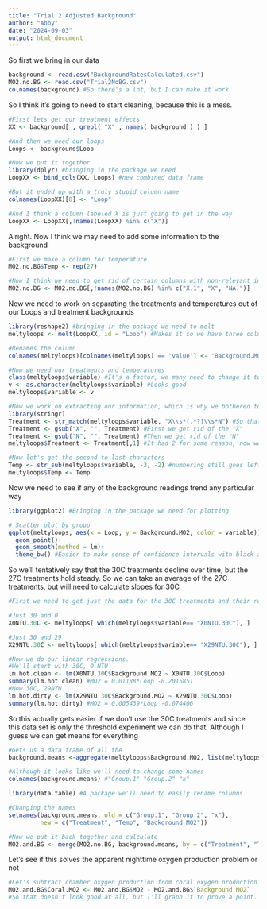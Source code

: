 ```yaml
---
title: "Trial 2 Adjusted Background"
author: "Abby"
date: "2024-09-03"
output: html_document
---
```


So first we bring in our data
```r
background <- read.csv("BackgroundRatesCalculated.csv")
MO2.no.BG <- read.csv("Trial2NoBG.csv")
colnames(background) #So there's a lot, but I can make it work
```

So I think it's going to need to start cleaning, because this is a mess.
```r
#First lets get our treatment effects
XX <- background[ , grepl( "X" , names( background ) ) ]

#And then we need our loops
Loops <- background$Loop

#Now we put it together
library(dplyr) #bringing in the package we need
LoopXX <- bind_cols(XX, Loops) #new combined data frame

#But it ended up with a truly stupid column name
colnames(LoopXX)[8] <- "Loop"

#And I think a column labeled X is just going to get in the way
LoopXX <- LoopXX[,!names(LoopXX) %in% c("X")]
```

Alright. Now I think we may need to add some information to the background
```r
#First we make a column for temperature
MO2.no.BG$Temp <- rep(27)

#Now I think we need to get rid of certain columns with non-relevant info for the sake of my sanity
MO2.no.BG <- MO2.no.BG[,!names(MO2.no.BG) %in% c("X.1", "X", "NA.")]
```

Now we need to work on separating the treatments and temperatures out of our Loops and treatment backgrounds
```r
library(reshape2) #bringing in the package we need to melt
meltyloops <- melt(LoopXX, id = "Loop") #Makes it so we have three columns, with loop and our treatments, which are all called variable at the moment and Value is our MO2, which we need to fix

#Renames the column
colnames(meltyloops)[colnames(meltyloops) == 'value'] <- 'Background.MO2'

#Now we need our treatments and temperatures
class(meltyloops$variable) #It's a factor, we many need to change it to character
v <- as.character(meltyloops$variable) #Looks good
meltyloops$variable <- v

#Now we work on extracting our information, which is why we bothered to make it character
library(stringr)
Treatment <- str_match(meltyloops$variable, "X\\s*(.*?)\\s*N") #So that kind of worked, but gave us some extra characters. We can fix it with gsub though
Treatment <- gsub("X", "", Treatment) #First we get rid of the "X"
Treatment <- gsub("N", "", Treatment) #Then we get rid of the "N"
meltyloops$Treatment <- Treatment[,1] #It had 2 for some reason, now we have 1

#Now let's get the second to last characters
Temp <- str_sub(meltyloops$variable, -3, -2) #numbering still goes left to right
meltyloops$Temp <- Temp

```

Now we need to see if any of the background readings trend any particular way
```r
library(ggplot2) #Bringing in the package we need for plotting

# Scatter plot by group
ggplot(meltyloops, aes(x = Loop, y = Background.MO2, color = variable)) +
  geom_point()+
  geom_smooth(method = lm)+
  theme_bw() #Easier to make sense of confidence intervals with black and white theme
```
So we'll tentatively say that the 30C treatments decline over time, but the 27C treatments hold steady. So we can take an average of the 27C treatments, but will need to calculate slopes for 30C

```r
#First we need to get just the data for the 30C treatments and their respective turbidities

#Just 30 and 0
X0NTU.30C <- meltyloops[ which(meltyloops$variable== "X0NTU.30C"), ]

#Just 30 and 29
X29NTU.30C <- meltyloops[ which(meltyloops$variable== "X29NTU.30C"), ]

#Now we do our linear regressions. 
#We'll start with 30C, 0 NTU
lm.hot.clean <- lm(X0NTU.30C$Background.MO2 ~ X0NTU.30C$Loop)
summary(lm.hot.clean) #MO2 = 0.01188*Loop -0.2015851
#Now 30C, 29NTU
lm.hot.dirty <- lm(X29NTU.30C$Background.MO2 ~ X29NTU.30C$Loop)
summary(lm.hot.dirty) #MO2 = 0.005439*Loop -0.074406
```
So this actually gets easier if we don't use the 30C treatments and since this data set is only the threshold experiment we can do that. Although I guess we can get means for everything
```r
#Gets us a data frame of all the 
background.means <-aggregate(meltyloops$Background.MO2, list(meltyloops$Treatment, meltyloops$Temp), FUN = "mean")

#Although it looks like we'll need to change some names
colnames(background.means) #"Group.1" "Group.2" "x"

library(data.table) #A package we'll need to easily rename columns

#Changing the names
setnames(background.means, old = c("Group.1", "Group.2", "x"), 
         new = c("Treatment", "Temp", "Background MO2"))

#Now we put it back together and calculate
MO2.and.BG <- merge(MO2.no.BG, background.means, by = c("Treatment", "Temp"))
```

Let's see if this solves the apparent nighttime oxygen production problem or not
```r
#Let's subtract chamber oxygen production from coral oxygen production
MO2.and.BG$Coral.MO2 <- MO2.and.BG$MO2 - MO2.and.BG$`Background MO2`
#So that doesn't look good at all, but I'll graph it to prove a point.
```


